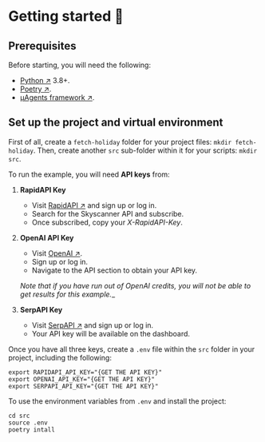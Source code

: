 # Getting started 🎯
## Prerequisites

Before starting, you will need the following:

- [Python ↗️](https://www.python.org/downloads/) 3.8+.
- [Poetry ↗️](https://python-poetry.org/).
- [μAgents framework ↗️](/guides/agents/installing-uagent).

## Set up the project and virtual environment

First of all, create a `fetch-holiday` folder for your project files: `mkdir fetch-holiday`. Then, create another `src` sub-folder within it for your scripts: `mkdir src`.

To run the example, you will need **API keys** from:

1. **RapidAPI Key**
    - Visit [RapidAPI ↗️](https://rapidapi.com/hub) and sign up or log in.
    - Search for the Skyscanner API and subscribe.
    - Once subscribed, copy your _X-RapidAPI-Key_.

2. **OpenAI API Key**
    - Visit [OpenAI ↗️](https://openai.com/).
    - Sign up or log in.
    - Navigate to the API section to obtain your API key.

    _Note that if you have run out of OpenAI credits, you will not be able to get results for this example.__

3. **SerpAPI Key**
    - Visit [SerpAPI ↗️](https://serpapi.com/) and sign up or log in.
    - Your API key will be available on the dashboard.

Once you have all three keys, create a `.env` file within the `src` folder in your project, including the following:

```
export RAPIDAPI_API_KEY="{GET THE API KEY}"
export OPENAI_API_KEY="{GET THE API KEY}"
export SERPAPI_API_KEY="{GET THE API KEY}"
```

To use the environment variables from `.env` and install the project:

```
cd src
source .env
poetry intall
```
